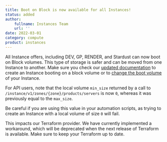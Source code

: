 ```yaml
---
title: Boot on Block is now available for all Instances!
status: added
author:
    fullname: Instances Team
    url: ''
date: 2022-03-01
category: compute
product: instances
---
```


All Instance offers, including DEV, GP, RENDER, and Stardust can now boot on Block volumes. This type of storage is safer and can be moved from one Instance to another.
Make sure you check our [updated documentation](https://www.scaleway.com/en/docs/compute/instances/how-to/create-an-instance/) to create an Instance booting on a block volume or to [change the boot volume](https://www.scaleway.com/en/docs/compute/instances/how-to/use-boot-modes/#how-to-change-the-boot-volume) of your Instance.

For API users, note that the local volume `min_size` returned by a call to `/instance/v1/zones/{zone}/products/servers` is now `0`, whereas it was previously equal to the `max_size`.

Be careful if you are using this value in your automation scripts, as trying to create an Instance with a local volume of size `0` will fail.

<Message type="important">

This impacts our Terraform provider. We have currently implemented a workaround, which will be deprecated when the next release of Terraform is available. Make sure to keep your Terraform up to date.

</Message>